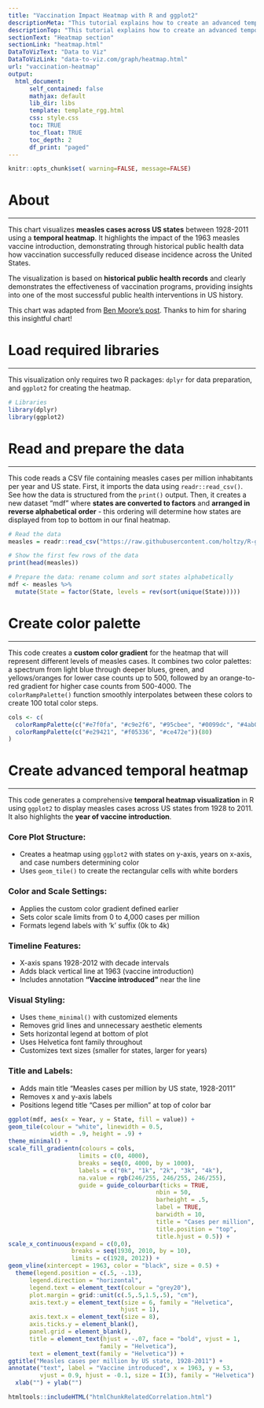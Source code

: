 ```yaml
---
title: "Vaccination Impact Heatmap with R and ggplot2"
descriptionMeta: "This tutorial explains how to create an advanced temporal heatmap with R and ggplot2. We'll use **measles data from US states between 1928 and 2011** as an example, highlighting the effect of vaccine introduction in 1963."
descriptionTop: "This tutorial explains how to create an advanced temporal [heatmap](heatmap.html) built with `R` and [ggplot2](ggplot2-package.html). We'll use measles data from US states between 1928 and 2011 as an example, highlighting the effect of vaccine introduction in 1963."
sectionText: "Heatmap section"
sectionLink: "heatmap.html"
DataToVizText: "Data to Viz"
DataToVizLink: "data-to-viz.com/graph/heatmap.html"
url: "vaccination-heatmap"
output:
  html_document:
      self_contained: false    
      mathjax: default
      lib_dir: libs
      template: template_rgg.html
      css: style.css
      toc: TRUE
      toc_float: TRUE
      toc_depth: 2
      df_print: "paged"
---
```



```r
knitr::opts_chunk$set( warning=FALSE, message=FALSE)
```

<div class="container">

# About
***

This chart visualizes **measles cases across US states** between 1928-2011 using a **temporal heatmap**. It highlights the impact of the 1963 measles vaccine introduction, demonstrating through historical public health data how vaccination successfully reduced disease incidence across the United States.

The visualization is based on **historical public health records** and clearly demonstrates the effectiveness of vaccination programs, providing insights into one of the most successful public health interventions in US history. 

This chart was adapted from [Ben Moore's post](https://benjaminlmoore.wordpress.com/2015/04/09/recreating-the-vaccination-heatmaps-in-r/). Thanks to him for sharing this insightful chart!


# Load required libraries 
***
This visualization only requires two R packages: `dplyr` for data preparation, and `ggplot2` for creating the heatmap.
```r
# Libraries
library(dplyr)
library(ggplot2)
```

# Read and prepare the data 
***

This code reads a CSV file containing measles cases per million inhabitants per year and US state. First, it imports the data using `readr::read_csv()`. See how the data is structured from the `print()` output. Then, it creates a new dataset "mdf" where **states are converted to factors** and **arranged in reverse alphabetical order** - this ordering will determine how states are displayed from top to bottom in our final heatmap.

```r
# Read the data 
measles = readr::read_csv("https://raw.githubusercontent.com/holtzy/R-graph-gallery/refs/heads/master/measles_data_1928-2011.csv")

# Show the first few rows of the data
print(head(measles))

# Prepare the data: rename column and sort states alphabetically
mdf <- measles %>% 
  mutate(State = factor(State, levels = rev(sort(unique(State)))))
```

# Create color palette
***

This code creates a **custom color gradient** for the heatmap that will represent different levels of measles cases. It combines two color palettes: a spectrum from light blue through deeper blues, green, and yellows/oranges for lower case counts up to 500, followed by an orange-to-red gradient for higher case counts from 500-4000. The `colorRampPalette()` function smoothly interpolates between these colors to create 100 total color steps.

```r
cols <- c(
  colorRampPalette(c("#e7f0fa", "#c9e2f6", "#95cbee", "#0099dc", "#4ab04a", "#ffd73e", "#eec73a", "#e29421"))(20),
  colorRampPalette(c("#e29421", "#f05336", "#ce472e"))(80)
)
```

# Create advanced temporal heatmap 
***

This code generates a comprehensive **temporal heatmap visualization** in R using `ggplot2` to display measles cases across US states from 1928 to 2011. It also highlights the **year of vaccine introduction**. 

### Core Plot Structure:

- Creates a heatmap using `ggplot2` with states on y-axis, years on x-axis, and case numbers determining color
- Uses `geom_tile()` to create the rectangular cells with white borders

### Color and Scale Settings:

- Applies the custom color gradient defined earlier
- Sets color scale limits from 0 to 4,000 cases per million
- Formats legend labels with 'k' suffix (0k to 4k)

### Timeline Features:

- X-axis spans 1928-2012 with decade intervals
- Adds black vertical line at 1963 (vaccine introduction)
- Includes annotation **"Vaccine introduced"** near the line

### Visual Styling:

- Uses `theme_minimal()` with customized elements
- Removes grid lines and unnecessary aesthetic elements
- Sets horizontal legend at bottom of plot
- Uses Helvetica font family throughout
- Customizes text sizes (smaller for states, larger for years)

### Title and Labels:

- Adds main title "Measles cases per million by US state, 1928-2011"
- Removes x and y-axis labels
- Positions legend title "Cases per million" at top of color bar


```r
ggplot(mdf, aes(x = Year, y = State, fill = value)) + 
geom_tile(colour = "white", linewidth = 0.5, 
            width = .9, height = .9) + 
theme_minimal() +
scale_fill_gradientn(colours = cols,
                    limits = c(0, 4000),
                    breaks = seq(0, 4000, by = 1000),
                    labels = c("0k", "1k", "2k", "3k", "4k"),
                    na.value = rgb(246/255, 246/255, 246/255),
                    guide = guide_colourbar(ticks = TRUE, 
                                          nbin = 50,
                                          barheight = .5, 
                                          label = TRUE, 
                                          barwidth = 10,
                                          title = "Cases per million",
                                          title.position = "top",
                                          title.hjust = 0.5)) +
scale_x_continuous(expand = c(0,0), 
                  breaks = seq(1930, 2010, by = 10),
                  limits = c(1928, 2012)) +
geom_vline(xintercept = 1963, color = "black", size = 0.5) +
  theme(legend.position = c(.5, -.13),
      legend.direction = "horizontal",
      legend.text = element_text(colour = "grey20"),
      plot.margin = grid::unit(c(.5,.5,1.5,.5), "cm"),
      axis.text.y = element_text(size = 6, family = "Helvetica", 
                                hjust = 1),
      axis.text.x = element_text(size = 8),
      axis.ticks.y = element_blank(),
      panel.grid = element_blank(),
      title = element_text(hjust = -.07, face = "bold", vjust = 1, 
                          family = "Helvetica"),
      text = element_text(family = "Helvetica")) +
ggtitle("Measles cases per million by US state, 1928-2011") +
annotate("text", label = "Vaccine introduced", x = 1963, y = 53, 
         vjust = 0.9, hjust = -0.1, size = I(3), family = "Helvetica") +
  xlab("") + ylab("")
```


<!-- Close container -->
</div>




```r
htmltools::includeHTML("htmlChunkRelatedCorrelation.html")
```
